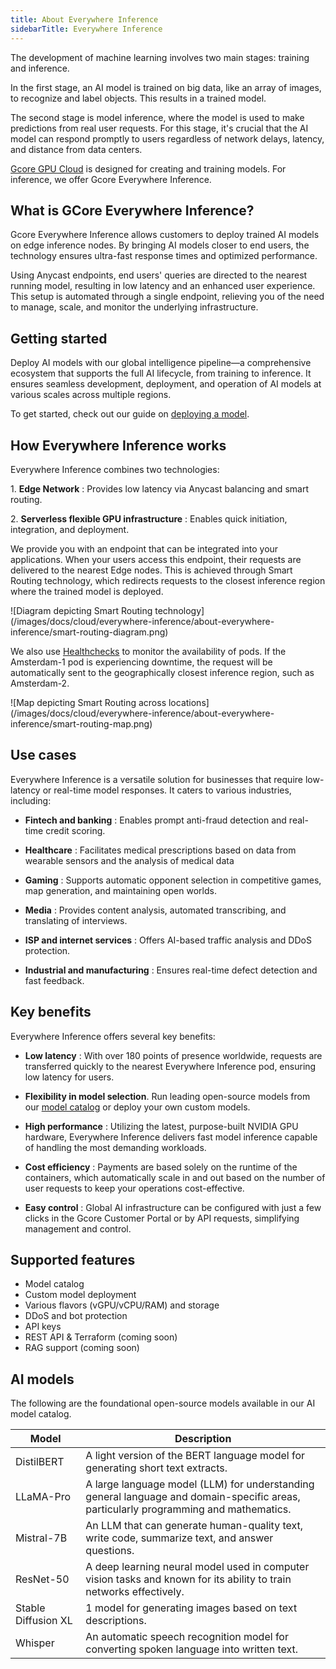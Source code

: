---
title: About Everywhere Inference
sidebarTitle: Everywhere Inference
---

The development of machine learning involves two main stages: training and inference.

In the first stage, an AI model is trained on big data, like an array of images, to recognize and label objects. This results in a trained model.

The second stage is model inference, where the model is used to make predictions from real user requests. For this stage, it's crucial that the AI model can respond promptly to users regardless of network delays, latency, and distance from data centers.

[Gcore GPU Cloud](/edge-ai/ai-infrastructure/about-our-ai-infrastructure) is designed for creating and training models. For inference, we offer Gcore Everywhere Inference.

## What is GCore Everywhere Inference?

Gcore Everywhere Inference allows customers to deploy trained AI models on edge inference nodes. By bringing AI models closer to end users, the technology ensures ultra-fast response times and optimized performance.

Using Anycast endpoints, end users' queries are directed to the nearest running model, resulting in low latency and an enhanced user experience. This setup is automated through a single endpoint, relieving you of the need to manage, scale, and monitor the underlying infrastructure.

## Getting started

Deploy AI models with our global intelligence pipeline—a comprehensive ecosystem that supports the full AI lifecycle, from training to inference. It ensures seamless development, deployment, and operation of AI models at various scales across multiple regions.

To get started, check out our guide on [deploying a model](/edge-ai/everywhere-inference/ai-models/deploy-an-ai-model).

## How Everywhere Inference works

Everywhere Inference combines two technologies:

1\. **Edge Network** : Provides low latency via Anycast balancing and smart routing.

2\. **Serverless flexible GPU infrastructure** : Enables quick initiation, integration, and deployment.

We provide you with an endpoint that can be integrated into your applications. When your users access this endpoint, their requests are delivered to the nearest Edge nodes. This is achieved through Smart Routing technology, which redirects requests to the closest inference region where the trained model is deployed.


<Frame>![Diagram depicting Smart Routing technology](/images/docs/cloud/everywhere-inference/about-everywhere-inference/smart-routing-diagram.png)</Frame>



We also use [Healthchecks](/dns/dns-failover/configure-and-use-dns-failover) to monitor the availability of pods. If the Amsterdam-1 pod is experiencing downtime, the request will be automatically sent to the geographically closest inference region, such as Amsterdam-2.


<Frame>![Map depicting Smart Routing across locations](/images/docs/cloud/everywhere-inference/about-everywhere-inference/smart-routing-map.png)</Frame>



## Use cases

Everywhere Inference is a versatile solution for businesses that require low-latency or real-time model responses. It caters to various industries, including:

  * **Fintech and banking** : Enables prompt anti-fraud detection and real-time credit scoring.

  * **Healthcare** : Facilitates medical prescriptions based on data from wearable sensors and the analysis of medical data

  * **Gaming** : Supports automatic opponent selection in competitive games, map generation, and maintaining open worlds.

  * **Media** : Provides content analysis, automated transcribing, and translating of interviews.

  * **ISP and internet services** : Offers AI-based traffic analysis and DDoS protection.

  * **Industrial and manufacturing** : Ensures real-time defect detection and fast feedback.




## Key benefits

Everywhere Inference offers several key benefits:

  * **Low latency** : With over 180 points of presence worldwide, requests are transferred quickly to the nearest Everywhere Inference pod, ensuring low latency for users.

  * **Flexibility in model selection**. Run leading open-source models from our [model catalog](/edge-ai/everywhere-inference#ai-models) or deploy your own custom models.

  * **High performance** : Utilizing the latest, purpose-built NVIDIA GPU hardware, Everywhere Inference delivers fast model inference capable of handling the most demanding workloads.

  * **Cost efficiency** : Payments are based solely on the runtime of the containers, which automatically scale in and out based on the number of user requests to keep your operations cost-effective.

  * **Easy control** : Global AI infrastructure can be configured with just a few clicks in the Gcore Customer Portal or by API requests, simplifying management and control.




## Supported features

  * Model catalog
  * Custom model deployment
  * Various flavors (vGPU/vCPU/RAM) and storage
  * DDoS and bot protection
  * API keys
  * REST API & Terraform (coming soon)
  * RAG support (coming soon)




## AI models

The following are the foundational open-source models available in our AI model catalog.

**Model** | **Description**  
---|---  
DistilBERT |  A light version of the BERT language model for generating short text extracts.   
LLaMA-Pro |  A large language model (LLM) for understanding general language and domain-specific areas, particularly programming and mathematics.   
Mistral-7B |  An LLM that can generate human-quality text, write code, summarize text, and answer questions.   
ResNet-50 |  A deep learning neural model used in computer vision tasks and known for its ability to train networks effectively.   
Stable Diffusion XL | 1 model for generating images based on text descriptions.   
Whisper |  An automatic speech recognition model for converting spoken language into written text.